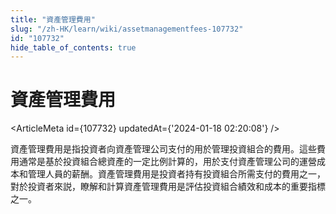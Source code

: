 ```yaml
---
title: "資產管理費用"
slug: "/zh-HK/learn/wiki/assetmanagementfees-107732"
id: "107732"
hide_table_of_contents: true
---
```



# 資產管理費用

<ArticleMeta id={107732} updatedAt={'2024-01-18 02:20:08'} />
<div className='border-solid border-b border-t-0 my-4 border-[var(--ifm-color-gray-300)]' />

資產管理費用是指投資者向資產管理公司支付的用於管理投資組合的費用。這些費用通常是基於投資組合總資產的一定比例計算的，用於支付資產管理公司的運營成本和管理人員的薪酬。資產管理費用是投資者持有投資組合所需支付的費用之一，對於投資者來説，瞭解和計算資產管理費用是評估投資組合績效和成本的重要指標之一。
